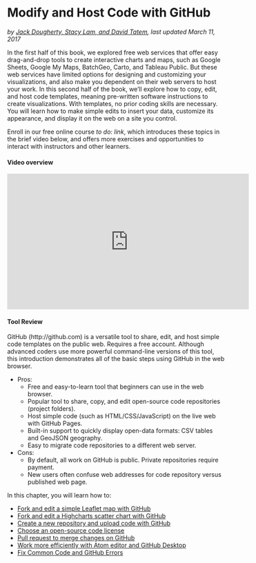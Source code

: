 # Modify and Host Code with GitHub {#github}
*by [Jack Dougherty, Stacy Lam, and David Tatem](authors), last updated March 11, 2017*

In the first half of this book, we explored free web services that offer easy drag-and-drop tools to create interactive charts and maps, such as Google Sheets, Google My Maps, BatchGeo, Carto, and Tableau Public. But these web services have limited options for designing and customizing your visualizations, and also make you dependent on their web servers to host your work. In this second half of the book, we'll explore how to copy, edit, and host code templates, meaning pre-written software instructions to create visualizations. With templates, no prior coding skills are necessary. You will learn how to make simple edits to insert your data, customize its appearance, and display it on the web on a site you control.

Enroll in our free online course *to do: link*, which introduces these topics in the brief video below, and offers more exercises and opportunities to interact with instructors and other learners.

#### Video overview {-}
<iframe width="560" height="315" src="https://www.youtube.com/embed/w6dQ-RIQ5bc?rel=0" frameborder="0" allow="autoplay; encrypted-media" allowfullscreen></iframe>

#### Tool Review {-}
GitHub (http://github.com) is a versatile tool to share, edit, and host simple code templates on the public web. Requires a free account. Although advanced coders use more powerful command-line versions of this tool, this introduction demonstrates all of the basic steps using GitHub in the web browser.

- Pros:
  - Free and easy-to-learn tool that beginners can use in the web browser.
  - Popular tool to share, copy, and edit open-source code repositories (project folders).
  - Host simple code (such as HTML/CSS/JavaScript) on the live web with GitHub Pages.
  - Built-in support to quickly display open-data formats: CSV tables and GeoJSON geography.
  - Easy to migrate code repositories to a different web server.
- Cons:
  - By default, all work on GitHub is public. Private repositories require payment.
  - New users often confuse web addresses for code repository versus published web page.

In this chapter, you will learn how to:

- [Fork and edit a simple Leaflet map with GitHub](fork-leaflet)
- [Fork and edit a Highcharts scatter chart with GitHub](fork-highcharts)
- [Create a new repository and upload code with GitHub](create-repo)
- [Choose an open-source code license](choose-license)
- [Pull request to merge changes on GitHub](pull-request)
- [Work more efficiently with Atom editor and GitHub Desktop](atom-desktop)
- [Fix Common Code and GitHub Errors](fix-code)
